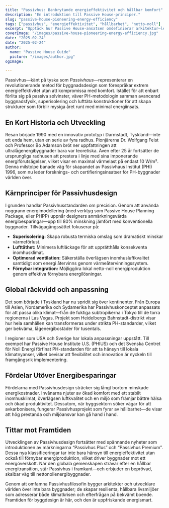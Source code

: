 ```yaml
---
title: "Passivhus: Banbrytande energieffektivitet och hållbar komfort"
description: "En introduktion till Passive House-principer."
slug: "passive-house-pioneering-energy-efficiency"
tags: ["passivhus", "energieffektivitet", "hållbarhet", "netto-noll"]
excerpt: "Upptäck hur Passive House-ansatsen omdefinierar arkitektur—levererar överlägsen inomhuskomfort, drastiskt minskad energianvändning och en betydande minskning av koldioxidutsläpp, oavsett byggnadstyp eller klimat."
coverImage: "/images/passive-house-pioneering-energy-efficiency.jpg"
date: "2025-02-24"
date: "2025-02-24"
author: 
  name: "Passive House Guide"
  picture: "/images/author.jpg"
ogImage: 

---
```

Passivhus—känt på tyska som *Passivhaus*—representerar en revolutionerande metod för byggnadsdesign som förespråkar extrem energieffektivitet utan att kompromissa med komfort. Istället för att enbart förlita sig på passiva solvinster, väver PH-metodologin samman avancerad byggnadsfysik, superisolering och lufttäta konstruktioner för att skapa strukturer som förblir mysiga året runt med minimal energiinsats.

## En Kort Historia och Utveckling

Resan började 1990 med en innovativ prototyp i Darmstadt, Tyskland—inte ett enda hem, utan en serie av fyra radhus. Pionjärerna Dr. Wolfgang Feist och Professor Bo Adamson bröt ner uppfattningen att ultralågenergibyggnader bara var teoretiska. Även efter 25 år fortsätter de ursprungliga radhusen att prestera i linje med sina imponerande energiförutsägelser, vilket visar en maximal värmelast på endast 10 W/m². Denna milstolpe banade väg för skapandet av Passivhaus Institut (PHI) 1996, som nu leder forsknings- och certifieringsinsatser för PH-byggnader världen över.
## Kärnprinciper för Passivhusdesign

I grunden handlar Passivhusstandarden om precision. Genom att använda noggrann energimodellering (med verktyg som Passive House Planning Package, eller PHPP) uppnår designers anmärkningsvärda energibesparingar—upp till 80% minskning jämfört med konventionella byggnader. Tillvägagångssättet fokuserar på:
- **Superisolering:** Skapa robusta termiska omslag som dramatiskt minskar värmeförlust.
- **Lufttäthet:** Minimera luftläckage för att upprätthålla konsekventa inomhusklimat.
- **Optimerad ventilation:** Säkerställa överlägsen inomhusluftkvalitet samtidigt som energi återvinns genom värmeåtervinningssystem.
- **Förnybar integration:** Möjliggöra lokal netto-noll energiproduktion genom effektiva förnybara energilösningar.

## Global räckvidd och anpassning

Det som började i Tyskland har nu spridit sig över kontinenter. Från Europa till Asien, Nordamerika och Sydamerika har Passivhuskonceptet anpassats för att passa olika klimat—från de fuktiga subtropikerna i Tokyo till de torra regionerna i Las Vegas. Projekt som Heidelbergs Bahnstadt-distrikt visar hur hela samhällen kan transformeras under strikta PH-standarder, vilket ger bekväma, lågenergibostäder för tusentals.

I regioner som USA och Sverige har lokala anpassningar uppstått. Till exempel har Passive House Institute U.S. (PHIUS) och det Svenska Centret för Noll Energi förfinat PH-standarden för att ta hänsyn till lokala klimatnyanser, vilket bevisar att flexibilitet och innovation är nyckeln till framgångsrik implementering.
## Fördelar Utöver Energibesparingar

Fördelarna med Passivhusdesign sträcker sig långt bortom minskade energikostnader. Invånarna njuter av ökad komfort med ett stabilt inomhusklimat, överlägsen luftkvalitet och en miljö som främjar bättre hälsa och ökad produktivitet. Dessutom, när byggsektorn söker vägar för att avkarbonisera, fungerar Passivhusprojekt som fyrar av hållbarhet—de visar att hög prestanda och miljöansvar kan gå hand i hand.

## Tittar mot Framtiden

Utvecklingen av Passivhusdesign fortsätter med spännande nyheter som introduktionen av märkningarna “Passivhus Plus” och “Passivhus Premium”. Dessa nya klassificeringar tar inte bara hänsyn till energieffektivitet utan också till förnybar energiproduktion, vilket driver byggnader mot ett energöverskott. När den globala gemenskapen strävar efter en hållbar energitransition, står Passivhus i framkant—och erbjuder en beprövad, skalbar väg till nettonollenergibyggnader.

Genom att omfamna Passivhusfilosofin bygger arkitekter och utvecklare världen över inte bara byggnader; de skapar resilienta, hållbara livsmiljöer som adresserar både klimatkrisen och efterfrågan på bekvämt boende. Framtiden för byggdesign är här, och den är uppfriskande energismart.
